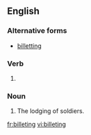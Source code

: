 ==English==

===Alternative forms===
* {{qualifier|UK|archaic}} [[billetting]]

===Verb===
{{head|en}}

# {{present participle of|billet|lang=en}}

===Noun===
{{en-noun}}

# The lodging of soldiers.

[[fr:billeting]]
[[vi:billeting]]